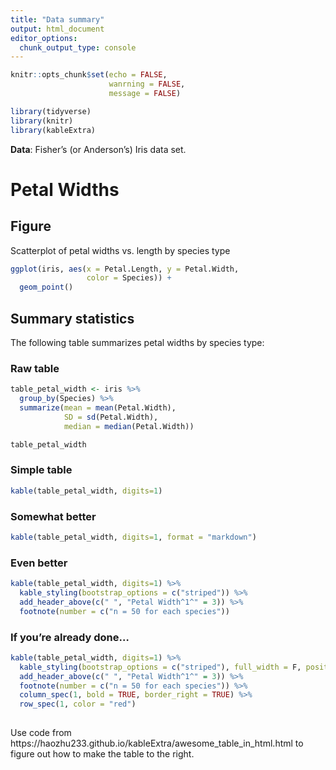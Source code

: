 ```yaml
---
title: "Data summary"
output: html_document
editor_options: 
  chunk_output_type: console
---
```


```r
knitr::opts_chunk$set(echo = FALSE,
                      wanrning = FALSE,
                      message = FALSE)
```


```r
library(tidyverse)
library(knitr)
library(kableExtra)
```

__Data__: Fisher's (or Anderson's) Iris data set. 

# Petal Widths

## Figure

Scatterplot of petal widths vs. length by species type

```r
ggplot(iris, aes(x = Petal.Length, y = Petal.Width, 
                 color = Species)) +
  geom_point()
```


## Summary statistics

The following table summarizes petal widths by species type:

### Raw table

```r
table_petal_width <- iris %>% 
  group_by(Species) %>% 
  summarize(mean = mean(Petal.Width),
            SD = sd(Petal.Width),
            median = median(Petal.Width))

table_petal_width
```

### Simple table


```r
kable(table_petal_width, digits=1)
```

### Somewhat better

```r
kable(table_petal_width, digits=1, format = "markdown")
```

### Even better

```r
kable(table_petal_width, digits=1) %>%
  kable_styling(bootstrap_options = c("striped")) %>%
  add_header_above(c(" ", "Petal Width^1^" = 3)) %>%
  footnote(number = c("n = 50 for each species")) 
```

### If you're already done...

```r
kable(table_petal_width, digits=1) %>%
  kable_styling(bootstrap_options = c("striped"), full_width = F, position = "float_right") %>%
  add_header_above(c(" ", "Petal Width^1^" = 3)) %>%
  footnote(number = c("n = 50 for each species")) %>% 
  column_spec(1, bold = TRUE, border_right = TRUE) %>% 
  row_spec(1, color = "red")
  
```
Use code from https://haozhu233.github.io/kableExtra/awesome_table_in_html.html to figure out how to make the table to the right.


